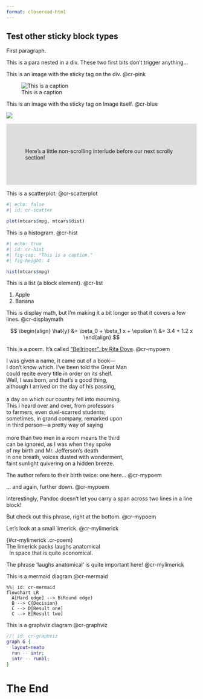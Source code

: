 ```yaml
---
format: closeread-html
---
```


::::{.cr-section}

# Test other sticky block types

First paragraph.

This is a para nested in a div. These two first bits don't trigger anything...

This is an image with the sticky tag on the div. @cr-pink

:::{#cr-pink}
![This is a caption](pink-desktop.png)
:::

This is an image with the sticky tag on Image itself. @cr-blue

![](blue-desktop.png){#cr-blue}

:::

::::{.column-screen-inset style="background-color: #dddddd; padding: 50px;"}
Here's a little non-scrolling interlude before our next scrolly section!
::::

::::{.cr-section}

This is a scatterplot. @cr-scatterplot

:::{#cr-scatterplot}
```r
#| echo: false
#| id: cr-scatter

plot(mtcars$mpg, mtcars$dist)
```
:::

This is a histogram. @cr-hist

:::{#cr-hist}
```r
#| echo: true
#| id: cr-hist
#| fig-cap: "This is a caption."
#| fig-height: 4

hist(mtcars$mpg)
```
:::

This is a list (a block element). @cr-list

:::{#cr-list}
1. Apple
2. Banana
:::

This is display math, but I'm making it a bit longer so that it covers a few lines. @cr-displaymath

::: {#cr-displaymath}

$$
\begin{align}
\hat{y} &= \beta_0 + \beta_1 x + \epsilon \\
&= 3.4 + 1.2 x
\end{align}
$$

:::

This is a poem. It's called ["Bellringer", by Rita Dove](https://www.newyorker.com/culture/2019-in-review/our-year-in-poems). @cr-mypoem

:::{#cr-mypoem .cr-poem}
| I was given a name, it came out of a book—
| I don’t know which. I’ve been told the Great Man
| could recite every title in order on its shelf.
| Well, [I was born]{#cr-born}, and that’s a good thing,
| although I arrived on the day of his passing,
| 
| a day on which our country fell into mourning.
| This I heard over and over, from professors
| to farmers, even duel-scarred students;
| sometimes, in grand company, remarked upon
| in third person—a pretty way of saying
| 
| more than two men in a room means the third
| can be ignored, as [I was when they spoke]{#cr-birth1}
| [of my birth]{#cr-birth2} and Mr. Jefferson’s death
| in one breath, voices [dusted with wonderment]{#cr-wonder},
| faint sunlight quivering on a hidden breeze.
:::

The author refers to their birth twice: one here... [@cr-mypoem]{highlight="cr-born"}

... and again, further down. [@cr-mypoem]{highlight="cr-birth1,cr-birth2"}

Interestingly, Pandoc doesn't let you carry a span across two lines in a line block!

But check out this phrase, right at the bottom. [@cr-mypoem]{highlight="cr-wonder"}

Let's look at a small limerick. @cr-mylimerick

| {#cr-mylimerick .cr-poem}
| The limerick packs [laughs anatomical]{#cr-laughs}
|   In space that is quite economical.

The phrase 'laughs anatomical' is quite important here! [@cr-mylimerick]{highlight="cr-laughs"}

This is a mermaid diagram @cr-mermaid

```mermaid
%%| id: cr-mermaid
flowchart LR
  A[Hard edge] --> B(Round edge)
  B --> C{Decision}
  C --> D[Result one]
  C --> E[Result two]
```


This is a graphviz diagram @cr-graphviz

```dot
//| id: cr-graphviz
graph G {
  layout=neato
  run -- intr;
  intr -- runbl;
}
```

:::

# The End
